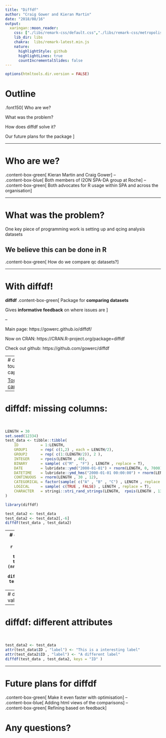 ```yaml
---
title: "Diffdf"
author: "Craig Gower and Kieran Martin"
date: "2018/08/16"
output:
  xaringan::moon_reader:
    css: ["./libs/remark-css/default.css","./libs/remark-css/metropolis.css", "./libs/remark-css/metropolis-fonts.css" ]
    lib_dir: libs
    chakra:  libs/remark-latest.min.js
    nature:
      highlightStyle: github
      highlightLines: true
      countIncrementalSlides: false
---
```



```r
options(htmltools.dir.version = FALSE)
```

# Outline
.font150[
Who are we?

What was the problem?

How does diffdf solve it?

Our future plans for the package
]

---

# Who are we?


.content-box-green[
Kieran Martin and Craig Gower
]
--
<br>
.content-box-blue[
Both members of I2ON SPA-DA group  at Roche
]
--
<br>
.content-box-green[
Both advocates for R usage within SPA and across the organisation
]

  


---

# What was the problem?

One key piece of programming work is setting up and qcing analysis datasets

We believe this can be done in R
--
.content-box-green[
How do we compare qc datasets?
]

---

# With diffdf!

**diffdf**
.content-box-green[
Package for **comparing datasets**

Gives **informative feedback** on where issues are
]

--

Main page: https://gowerc.github.io/diffdf/

Now on CRAN: https://CRAN.R-project.org/package=diffdf

Check out github: https://github.com/gowerc/diffdf

---
# diffdf tour of capabilities

<a href = "diffdftour.html">Tour of capabilities</a>

---

# diffdf: missing columns:
<br>

```r

LENGTH = 30
set.seed(12334)
test_data <- tibble::tibble( 
    ID          = 1:LENGTH,
    GROUP1      = rep( c(1,2) , each = LENGTH/2),
    GROUP2      = rep( c(1:(LENGTH/2)), 2 ),
    INTEGER     = rpois(LENGTH , 40),
    BINARY      = sample( c("M" , "F") , LENGTH , replace = T),
    DATE        = lubridate::ymd("2000-01-01") + rnorm(LENGTH, 0, 7000),
    DATETIME    = lubridate::ymd_hms("2000-01-01 00:00:00") + rnorm(LENGTH, 0, 200000000), 
    CONTINUOUS  = rnorm(LENGTH , 30 , 12),
    CATEGORICAL = factor(sample( c("A" , "B" , "C") , LENGTH , replace = T)),
    LOGICAL     = sample( c(TRUE , FALSE) , LENGTH , replace = T),
    CHARACTER   = stringi::stri_rand_strings(LENGTH,  rpois(LENGTH , 13),  pattern = "[ A-Za-z0-9]")
)
```


```r
library(diffdf)

test_data2 <- test_data 
test_data2 <- test_data2[,-6]
diffdf(test_data , test_data2)
```
---
# diffdf: missing rows
<br>
```r
test_data2 <- test_data
test_data2 <- test_data2[1:(nrow(test_data2) - 2),]
diffdf(test_data, test_data2, keys = "ID")
```
---
# diffdf: different values
<br>
```r
test_data2 <- test_data
test_data2[5,2] <- 6
difval <- diffdf(test_data , test_data2, keys = "ID" )
difval$NumDiff
difval$VarDiff_GROUP1
```
---
# diffdf: different attributes
<br>
```r
test_data2 <- test_data
attr(test_data$ID , "label") <- "This is a interesting label"
attr(test_data2$ID , "label") <- "A different label"
diffdf(test_data , test_data2, keys = "ID" )
```
---

# Future plans for diffdf

.content-box-green[
Make it even faster with optimisation
]
--
<br>
.content-box-blue[
Adding html views of the comparisons
]
--
<br>
.content-box-green[
Refining based on feedback
]

# Any questions?




